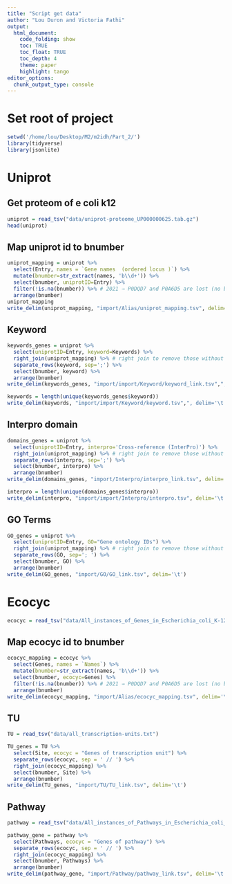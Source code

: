 ```yaml
---
title: "Script get data"
author: "Lou Duron and Victoria Fathi"
output:
  html_document:
    code_folding: show
    toc: TRUE
    toc_float: TRUE
    toc_depth: 4
    theme: paper
    highlight: tango
editor_options: 
  chunk_output_type: console
---
```


# Set root of project 

```r
setwd('/home/lou/Desktop/M2/m2idh/Part_2/')
library(tidyverse)
library(jsonlite)
```

# Uniprot 
## Get proteom of e coli k12
```r
uniprot = read_tsv("data/uniprot-proteome_UP000000625.tab.gz")
head(uniprot)
```

## Map uniprot id to bnumber
```r
uniprot_mapping = uniprot %>% 
  select(Entry, names = `Gene names  (ordered locus )`) %>%
  mutate(bnumber=str_extract(names, 'b\\d+')) %>%
  select(bnumber, uniprotID=Entry) %>%
  filter(!is.na(bnumber)) %>% # 2021 → P0DQD7 and P0A6D5 are lost (no bnumber)
  arrange(bnumber)
uniprot_mapping
write_delim(uniprot_mapping, "import/Alias/uniprot_mapping.tsv", delim='\t')
```


## Keyword

```r
keywords_genes = uniprot %>% 
  select(uniprotID=Entry, keyword=Keywords) %>%
  right_join(uniprot_mapping) %>% # right join to remove those without bnumber
  separate_rows(keyword, sep=';') %>%
  select(bnumber, keyword) %>%
  arrange(bnumber)
write_delim(keywords_genes, "import/import/Keyword/keyword_link.tsv",", delim='\t')
```

```r
keywords = length(unique(keywords_genes$keyword))
write_delim(keywords, "import/import/Keyword/keyword.tsv",", delim='\t')
```

## Interpro domain
```r
domains_genes = uniprot %>% 
  select(uniprotID=Entry, interpro='Cross-reference (InterPro)') %>%
  right_join(uniprot_mapping) %>% # right join to remove those without bnumber
  separate_rows(interpro, sep=';') %>%
  select(bnumber, interpro) %>%
  arrange(bnumber)
write_delim(domains_genes, "import/Interpro/interpro_link.tsv", delim='\t')
```

```r
interpro = length(unique(domains_genes$interpro))
write_delim(interpro, "import/import/Interpro/interpro.tsv", delim='\t')
```

## GO Terms
```r
GO_genes = uniprot %>% 
  select(uniprotID=Entry, GO="Gene ontology IDs") %>%
  right_join(uniprot_mapping) %>% # right join to remove those without bnumber
  separate_rows(GO, sep='; ') %>%
  select(bnumber, GO) %>%
  arrange(bnumber)
write_delim(GO_genes, "import/GO/GO_link.tsv", delim='\t')
```

# Ecocyc
```r
ecocyc = read_tsv("data/All_instances_of_Genes_in_Escherichia_coli_K-12_substr._MG1655.txt")
```

## Map ecocyc id to bnumber
```r
ecocyc_mapping = ecocyc %>% 
  select(Genes, names = `Names`) %>%
  mutate(bnumber=str_extract(names, 'b\\d+')) %>%
  select(bnumber, ecocyc=Genes) %>%
  filter(!is.na(bnumber)) %>% # 2021 → P0DQD7 and P0A6D5 are lost (no bnumber)
  arrange(bnumber)
write_delim(ecocyc_mapping, "import/Alias/ecocyc_mapping.tsv", delim='\t')
```

## TU
```r
TU = read_tsv("data/all_transcription-units.txt")
```

```r
TU_genes = TU %>% 
  select(Site, ecocyc = "Genes of transcription unit") %>% 
  separate_rows(ecocyc, sep = ' // ') %>% 
  right_join(ecocyc_mapping) %>% 
  select(bnumber, Site) %>% 
  arrange(bnumber)
write_delim(TU_genes, "import/TU/TU_link.tsv", delim='\t')
```

## Pathway
```r
pathway = read_tsv("data/All_instances_of_Pathways_in_Escherichia_coli_K-12_substr._MG1655.txt")
```

```r
pathway_gene = pathway %>% 
  select(Pathways, ecocyc = "Genes of pathway") %>% 
  separate_rows(ecocyc, sep = ' // ') %>% 
  right_join(ecocyc_mapping) %>% 
  select(bnumber, Pathways) %>% 
  arrange(bnumber)
write_delim(pathway_gene, "import/Pathway/pathway_link.tsv", delim='\t')
```
